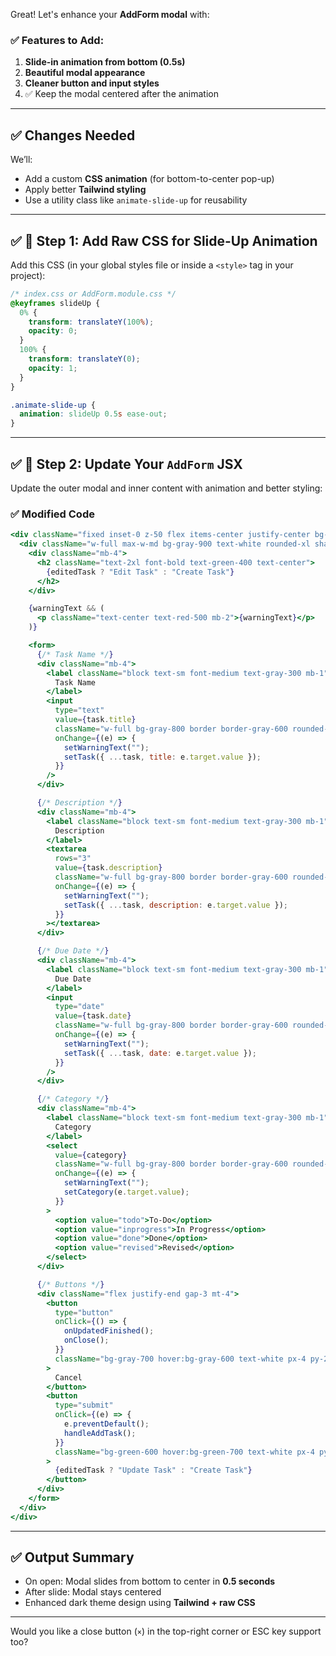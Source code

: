 Great! Let's enhance your **AddForm modal** with:

### ✅ Features to Add:

1. **Slide-in animation from bottom (0.5s)**
2. **Beautiful modal appearance**
3. **Cleaner button and input styles**
4. ✅ Keep the modal centered after the animation

---

## ✅ Changes Needed

We’ll:

- Add a custom **CSS animation** (for bottom-to-center pop-up)
- Apply better **Tailwind styling**
- Use a utility class like `animate-slide-up` for reusability

---

## ✅ 🔧 Step 1: Add Raw CSS for Slide-Up Animation

Add this CSS (in your global styles file or inside a `<style>` tag in your project):

```css
/* index.css or AddForm.module.css */
@keyframes slideUp {
  0% {
    transform: translateY(100%);
    opacity: 0;
  }
  100% {
    transform: translateY(0);
    opacity: 1;
  }
}

.animate-slide-up {
  animation: slideUp 0.5s ease-out;
}
```

---

## ✅ 🔧 Step 2: Update Your `AddForm` JSX

Update the outer modal and inner content with animation and better styling:

### ✅ Modified Code

```jsx
<div className="fixed inset-0 z-50 flex items-center justify-center bg-black bg-opacity-50">
  <div className="w-full max-w-md bg-gray-900 text-white rounded-xl shadow-lg animate-slide-up p-6 relative">
    <div className="mb-4">
      <h2 className="text-2xl font-bold text-green-400 text-center">
        {editedTask ? "Edit Task" : "Create Task"}
      </h2>
    </div>

    {warningText && (
      <p className="text-center text-red-500 mb-2">{warningText}</p>
    )}

    <form>
      {/* Task Name */}
      <div className="mb-4">
        <label className="block text-sm font-medium text-gray-300 mb-1">
          Task Name
        </label>
        <input
          type="text"
          value={task.title}
          className="w-full bg-gray-800 border border-gray-600 rounded-md px-3 py-2 placeholder-gray-400 focus:outline-none focus:ring-2 focus:ring-green-500"
          onChange={(e) => {
            setWarningText("");
            setTask({ ...task, title: e.target.value });
          }}
        />
      </div>

      {/* Description */}
      <div className="mb-4">
        <label className="block text-sm font-medium text-gray-300 mb-1">
          Description
        </label>
        <textarea
          rows="3"
          value={task.description}
          className="w-full bg-gray-800 border border-gray-600 rounded-md px-3 py-2 placeholder-gray-400 focus:outline-none focus:ring-2 focus:ring-green-500"
          onChange={(e) => {
            setWarningText("");
            setTask({ ...task, description: e.target.value });
          }}
        ></textarea>
      </div>

      {/* Due Date */}
      <div className="mb-4">
        <label className="block text-sm font-medium text-gray-300 mb-1">
          Due Date
        </label>
        <input
          type="date"
          value={task.date}
          className="w-full bg-gray-800 border border-gray-600 rounded-md px-3 py-2 focus:outline-none focus:ring-2 focus:ring-green-500"
          onChange={(e) => {
            setWarningText("");
            setTask({ ...task, date: e.target.value });
          }}
        />
      </div>

      {/* Category */}
      <div className="mb-4">
        <label className="block text-sm font-medium text-gray-300 mb-1">
          Category
        </label>
        <select
          value={category}
          className="w-full bg-gray-800 border border-gray-600 rounded-md px-3 py-2 focus:outline-none focus:ring-2 focus:ring-green-500"
          onChange={(e) => {
            setWarningText("");
            setCategory(e.target.value);
          }}
        >
          <option value="todo">To-Do</option>
          <option value="inprogress">In Progress</option>
          <option value="done">Done</option>
          <option value="revised">Revised</option>
        </select>
      </div>

      {/* Buttons */}
      <div className="flex justify-end gap-3 mt-4">
        <button
          type="button"
          onClick={() => {
            onUpdatedFinished();
            onClose();
          }}
          className="bg-gray-700 hover:bg-gray-600 text-white px-4 py-2 rounded-md"
        >
          Cancel
        </button>
        <button
          type="submit"
          onClick={(e) => {
            e.preventDefault();
            handleAddTask();
          }}
          className="bg-green-600 hover:bg-green-700 text-white px-4 py-2 rounded-md"
        >
          {editedTask ? "Update Task" : "Create Task"}
        </button>
      </div>
    </form>
  </div>
</div>
```

---

## ✅ Output Summary

- On open: Modal slides from bottom to center in **0.5 seconds**
- After slide: Modal stays centered
- Enhanced dark theme design using **Tailwind + raw CSS**

---

Would you like a close button (`×`) in the top-right corner or ESC key support too?
